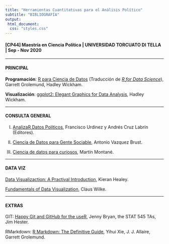 ```yaml
---
title: "Herramientas Cuantitativas para el Análisis Político"
subtitle: "BIBLIOGRAFÍA"
output: 
 html_document:
  css: "styles.css"
---
```


#### [CP44] Maestría en Ciencia Política | UNIVERSIDAD TORCUATO DI TELLA | Sep - Nov 2020

---

#### PRINCIPAL

**Programación**: [R para Ciencia de Datos](https://es.r4ds.hadley.nz/) (Traducción de  *[R for Data Science](https://r4ds.hadley.nz/)*), Garrett Grolemund, Hadley Wickham. 

**Visualización**: [ggplot2: Elegant Graphics for Data Analysis](https://ggplot2-book.org/), Hadley Wickham.


---

#### CONSULTA GENERAL

(I) [AnalizaR Datos Políticos](https://arcruz0.github.io/libroadp/), Francisco Urdinez y Andrés Cruz Labrín (Editores).  

(II) [Ciencia de Datos para Gente Sociable](https://bitsandbricks.github.io/ciencia_de_datos_gente_sociable/), Antonio Vazquez Brust.  

(III) [Ciencia de datos para curiosos](https://bookdown.org/martinmontaneb/CienciaDeDatosParaCuriosos/), Martín Montané.  



---

#### DATA VIZ

[Data Visualizaction: A Practival Introduction](https://socviz.co/index.html#preface), Kieran Healey. 

[Fundamentals of Data Visualization](https://clauswilke.com/dataviz/), Claus Wilke. 


---

#### EXTRAS


GIT: [Happy Git and GitHub for the useR](https://happygitwithr.com/), Jenny Bryan, the STAT 545 TAs, Jim Hester.

RMarkdown: [R Markdown: The Definitive Guide](https://bookdown.org/yihui/rmarkdown/), Yihui Xie, J. J. Allaire, Garrett Grolemund.  



